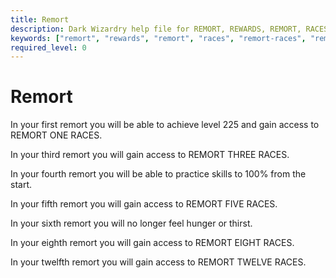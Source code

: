 ```yaml
---
title: Remort
description: Dark Wizardry help file for REMORT, REWARDS, REMORT, RACES, REMORT-RACES, REMORTRACES
keywords: ["remort", "rewards", "remort", "races", "remort-races", "remortraces"]
required_level: 0
---
```


# Remort

In your first remort you will be able to achieve level 225 and gain access to  
REMORT ONE RACES.  

In your third remort you will gain access to REMORT THREE RACES.  

In your fourth remort you will be able to practice skills to 100% from the start.  

In your fifth remort you will gain access to REMORT FIVE RACES.  

In your sixth remort you will no longer feel hunger or thirst.  

In your eighth remort you will gain access to REMORT EIGHT RACES.  

In your twelfth remort you will gain access to REMORT TWELVE RACES.